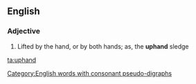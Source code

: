 ==English==

===Adjective===
{{en-adj|-}}

# {{context|rare|lang=en}} Lifted by the hand, or by both hands; as, the '''uphand''' sledge

[[Category:English words with consonant pseudo-digraphs]]

[[ta:uphand]]